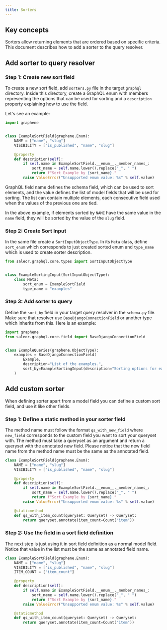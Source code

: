```yaml
---
title: Sorters
---
```


## Key concepts

Sorters allow returning elements that are ordered based on specific criteria.
This document describes how to add a sorter to the query resolver.

## Add sorter to query resolver

### Step 1: Create new sort field

To create a new sort field, add `sorters.py` file in the target `graphql` directory.
Inside this directory, create a GraphQL enum with members representing the options that can be used
for sorting and a `description` property explaining how to use the field.

Let's see an example:

```python
import graphene


class ExampleSortField(graphene.Enum):
    NAME = ["name", "slug"]
    VISIBILITY = ["is_published", "name", "slug"]

    @property
    def description(self):
        if self.name in ExampleSortField.__enum__._member_names_:
            sort_name = self.name.lower().replace("_", " ")
            return f"Sort Example by {sort_name}."
        raise ValueError("Unsupported enum value: %s" % self.value)
```

GraphQL field name defines the schema field, which can be used to sort elements,
and the value defines the list of model fields that will be used for sorting. The list can contain
multiple elements, each consecutive field used when the values of the previous one are tied.

In the above example, if elements sorted by `NAME` have the same value in the `name` field,
they will be sorted by the value of the `slug` field.

### Step 2: Create Sort Input

In the same file create a `SortInputObjectType`. In its `Meta` class, define `sort_enum` which
corresponds to just created sorted enum and `type_name` which is used to create sorter description.

```python {6-7}
from saleor.graphql.core.types import SortInputObjectType


class ExampleSortingInput(SortInputObjectType):
    class Meta:
        sort_enum = ExampleSortField
        type_name = "examples"
```

### Step 3: Add sorter to query

Define the `sort_by` field in your target query resolver in the `schema.py` file. Make sure that resolver use
`BaseDjangoConnectionField` or another type which inherits from this. Here is an example:

```python {9}
import graphene
from saleor.graphql.core.field import BaseDjangoConnectionField


class ExampleQueries(graphene.ObjectType):
    examples = BaseDjangoConnectionField(
        Example,
        description="List of the examples.",
        sort_by=ExampleSortingInput(description="Sorting options for examples.")
    )
```

## Add custom sorter

When defining sorter apart from a model field you can define a custom sort field, and use it
like other fields.

### Step 1: Define a static method in your sorter field

The method name must follow the format `qs_with_new_field` where `new_field` corresponds
to the custom field you want to sort your queryset with. The method must take a
queryset as an argument and return a queryset with the annotated new field.
Please notice that the new field name from the method name must be the same as the annotated field.

```python {12-14}
class ExampleSortField(graphene.Enum):
    NAME = ["name", "slug"]
    VISIBILITY = ["is_published", "name", "slug"]

    @property
    def description(self):
        if self.name in ExampleSortField.__enum__._member_names_:
            sort_name = self.name.lower().replace("_", " ")
            return f"Sort Example by {sort_name}."
        raise ValueError("Unsupported enum value: %s" % self.value)

    @staticmethod
    def qs_with_item_count(queryset: Queryset) -> Queryset:
        return queryset.annotate(item_count=Count("item"))
```

### Step 2: Use the field in a sort field definition

The next step is just using it in sort field definition as a normal model field.
Notice that value in the list must be the same as annotated field name.

```python {4}
class ExampleSortField(graphene.Enum):
    NAME = ["name", "slug"]
    VISIBILITY = ["is_published", "name", "slug"]
    ITEM_COUNT = ["item_count"]

    @property
    def description(self):
        if self.name in ExampleSortField.__enum__._member_names_:
            sort_name = self.name.lower().replace("_", " ")
            return f"Sort Example by {sort_name}."
        raise ValueError("Unsupported enum value: %s" % self.value)

    @staticmethod
    def qs_with_item_count(queryset: Queryset) -> Queryset:
        return queryset.annotate(item_count=Count("item"))
```
